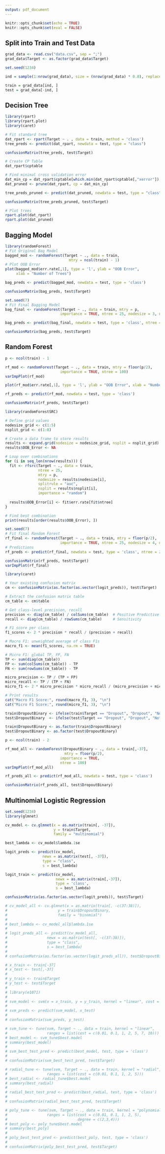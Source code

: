 ```yaml
---
output: pdf_document
---
```


```r
knitr::opts_chunk$set(echo = TRUE)
knitr::opts_chunk$set(eval = FALSE)
```

## Split into Train and Test Data

```r
grad_data <- read.csv("data.csv", sep = ";")
grad_data$Target <- as.factor(grad_data$Target)

set.seed(1234)

ind = sample(1:nrow(grad_data), size = (nrow(grad_data) * 0.8), replace = FALSE)

train = grad_data[ind, ]
test = grad_data[-ind, ]
```

## Decision Tree

```r
library(rpart)
library(rpart.plot)
library(caret)

# Fit standard tree
dat_rpart <- rpart(Target ~ . , data = train, method = 'class')
tree_preds <- predict(dat_rpart, newdata = test, type = "class")

confusionMatrix(tree_preds, test$Target)

# Create CP Table
dat_rpart$cptable

# Find minimal cross validation error
dat_min_cp = dat_rpart$cptable[which.min(dat_rpart$cptable[,"xerror"]),"CP"]
dat_pruned <- prune(dat_rpart, cp = dat_min_cp)

tree_preds_pruned <- predict(dat_pruned, newdata = test, type = "class")

confusionMatrix(tree_preds_pruned, test$Target)

# Plot trees
rpart.plot(dat_rpart)
rpart.plot(dat_pruned)
```

## Bagging Model

```r
library(randomForest)
# Fit Original Bag Model
bagged_mod <- randomForest(Target ~ ., data = train, 
                             mtry = ncol(train) - 1)
# Plot OOB Error
plot(bagged_mod$err.rate[,1], type = 'l', ylab = "OOB Error", 
     xlab = "Number of Trees")

bag_preds <- predict(bagged_mod, newdata = test, type = 'class')

confusionMatrix(bag_preds, test$Target)

```

```r
set.seed(7)
# Fit Final Bagging Model
bag_final <- randomForest(Target ~ ., data = train, mtry = p, 
                         importance = TRUE, ntree = 25, nodesize = 3, nsplit = 1)

bag_preds <- predict(bag_final, newdata = test, type = 'class', ntree = 25)

confusionMatrix(bag_preds, test$Target)
```

\newpage
## Random Forest

```r
p <- ncol(train) - 1

rf_mod <- randomForest(Target ~ ., data = train, mtry = floor(p/2), 
                         importance = TRUE, ntree = 100)
varImpPlot(rf_mod)

plot(rf_mod$err.rate[,1], type = 'l', ylab = "OOB Error", xlab = "Number of Trees")

rf_preds <- predict(rf_mod, newdata = test, type = 'class')

confusionMatrix(rf_preds, test$Target)
```

```r
library(randomForestSRC)

# Define grid values
nodesize_grid <- c(1:5)
nsplit_grid <- c(1:8)

# Create a data frame to store results
results <- expand.grid(nodesize = nodesize_grid, nsplit = nsplit_grid)
results$OOB_Error <- NA

# Loop over combinations
for (i in seq_len(nrow(results))) {
  fit <- rfsrc(Target ~ ., data = train,
               ntree = 25,
               mtry = p,
               nodesize = results$nodesize[i],
               splitrule = "auc",
               nsplit = results$nsplit[i],
               importance = "random")
  
  results$OOB_Error[i] <- fit$err.rate[fit$ntree]
}

# Find best combination
print(results[order(results$OOB_Error), ])

```

```r
set.seed(7)
# Fit final Random Forest
rf_final <- randomForest(Target ~ ., data = train, mtry = floor(p/2), 
                         importance = TRUE, ntree = 25, nodesize = 4, nsplit =8)
# Predictions
rf_preds <- predict(rf_final, newdata = test, type = 'class', ntree = 25)

confusionMatrix(rf_preds, test$Target)
varImpPlot(rf_final)

```


```r
library(caret)

# Your existing confusion matrix
cm <- confusionMatrix(as.factor(as.vector(logit_preds)), test$Target)

# Extract the confusion matrix table
cm_table <- cm$table

# Get class-level precision, recall
precision <- diag(cm_table) / colSums(cm_table)  # Positive Predictive Value
recall <- diag(cm_table) / rowSums(cm_table)     # Sensitivity

# F1 score per class
f1_scores <- 2 * precision * recall / (precision + recall)

# Macro F1: unweighted average of class F1s
macro_f1 <- mean(f1_scores, na.rm = TRUE)

# Micro F1: global TP, FP, FN
TP <- sum(diag(cm_table))
FP <- sum(colSums(cm_table)) - TP
FN <- sum(rowSums(cm_table)) - TP

micro_precision <- TP / (TP + FP)
micro_recall <- TP / (TP + FN)
micro_f1 <- 2 * micro_precision * micro_recall / (micro_precision + micro_recall)

# Print results
cat("Macro F1 Score:", round(macro_f1, 3), "\n")
cat("Micro F1 Score:", round(micro_f1, 3), "\n")

```



```r
train$DropoutBinary <- ifelse(train$Target == "Dropout", "Dropout", "NotDropout")
test$DropoutBinary  <- ifelse(test$Target == "Dropout", "Dropout", "NotDropout")

train$DropoutBinary <- as.factor(train$DropoutBinary)
test$DropoutBinary <- as.factor(test$DropoutBinary)

p <- ncol(train) - 2

rf_mod_all <- randomForest(DropoutBinary ~ ., data = train[,-37], 
                           mtry = floor(p/2), 
                         importance = TRUE,
                         ntree = 100)
varImpPlot(rf_mod_all)

rf_preds_all <- predict(rf_mod_all, newdata = test, type = 'class')

confusionMatrix(rf_preds_all, test$DropoutBinary)
```
\newpage

## Multinomial Logistic Regression

```r
set.seed(1234)
library(glmnet)

cv_model <- cv.glmnet(x = as.matrix(train[, -37]),
                      y = train$Target,
                      family = "multinomial")

best_lambda <- cv_model$lambda.1se

logit_preds <- predict(cv_model, 
                 newx = as.matrix(test[, -37]), 
                 type = "class", 
                 s = best_lambda)

logit_train <- predict(cv_model,
                       newx = as.matrix(train[,-37]),
                       type = 'class',
                       s = best_lambda)

confusionMatrix(as.factor(as.vector(logit_preds)), test$Target)
```

\newpage
```r
# cv_model_all <- cv.glmnet(x = as.matrix(train[, -c(37:38)]),
#                       y = train$DropoutBinary,
#                       family = "binomial")
# 
# best_lambda <- cv_model_all$lambda.1se
# 
# logit_preds_all <- predict(cv_model_all, 
#                  newx = as.matrix(test[, -c(37:38)]), 
#                  type = "class", 
#                  s = best_lambda)
# 
# confusionMatrix(as.factor(as.vector(logit_preds_all)), test$DropoutBinary)
```


```r
# x_train <- train[-37]
# x_test <- test[,-37]
# 
# y_train <- train$Target
# y_test <- test$Target
# 
# library(e1071)
# 
# svm_model <- svm(x = x_train, y = y_train, kernel = "linear", cost = 0.01)
# 
# svm_preds <- predict(svm_model, x_test)
# 
# confusionMatrix(svm_preds, y_test)
```

```r
# svm_tune <- tune(svm, Target ~ ., data = train, kernel = "linear",
#                  ranges = list(cost = c(0.01, 0.1, 1, 2, 5, 7, 10)))
# best_model <- svm_tune$best.model
# summary(best_model)
# 
# svm_best_test_pred <- predict(best_model, test, type = 'class')
# 
# confusionMatrix(svm_best_test_pred, test$Target)
```

```r
# radial_tune <- tune(svm, Target ~ ., data = train, kernel = "radial",
#                  ranges = list(cost = c(0.01, 0.1, 1, 2, 5)))
# best_radial <- radial_tune$best.model
# summary(best_radial)
# 
# radial_best_test_pred <- predict(best_radial, test, type = 'class')
# 
# confusionMatrix(radial_best_test_pred, test$Target)
```

```r
# poly_tune <- tune(svm, Target ~ ., data = train, kernel = "polynomial",
#                  ranges = list(cost = c(0.01, 0.1, 1, 2, 5),
#                                degree = c(2,3,4)))
# best_poly <- poly_tune$best.model
# summary(best_poly)
# 
# poly_best_test_pred <- predict(best_poly, test, type = 'class')
# 
# confusionMatrix(poly_best_test_pred, test$Target)
```






